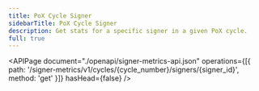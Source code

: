 ```yaml
---
title: PoX Cycle Signer
sidebarTitle: PoX Cycle Signer
description: Get stats for a specific signer in a given PoX cycle.
full: true
---
```


<APIPage
  document="./openapi/signer-metrics-api.json"
  operations={[{ path: '/signer-metrics/v1/cycles/{cycle_number}/signers/{signer_id}', method: 'get' }]}
  hasHead={false}
/>